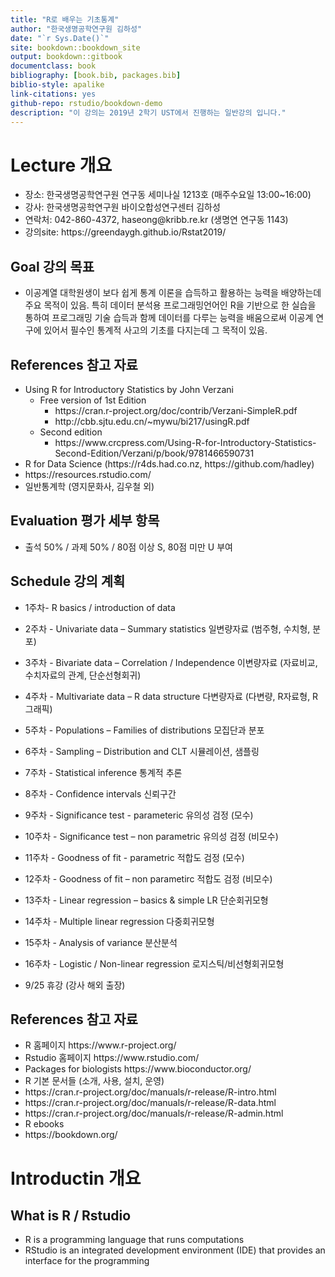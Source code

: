 ```yaml
--- 
title: "R로 배우는 기초통계"
author: "한국생명공학연구원 김하성"
date: "`r Sys.Date()`"
site: bookdown::bookdown_site
output: bookdown::gitbook
documentclass: book
bibliography: [book.bib, packages.bib]
biblio-style: apalike
link-citations: yes
github-repo: rstudio/bookdown-demo
description: "이 강의는 2019년 2학기 UST에서 진행하는 일반강의 입니다."
---
```



# Lecture 개요 
- 장소: 한국생명공학연구원 연구동 세미나실 1213호 (매주수요일 13:00~16:00)
- 강사: 한국생명공학연구원 바이오합성연구센터 김하성
- 연락처: 042-860-4372, haseong@kribb.re.kr (생명연 연구동 1143)
- 강의site: https://greendaygh.github.io/Rstat2019/ 

## Goal 강의 목표
- 이공계열 대학원생이 보다 쉽게 통계 이론을 습득하고 활용하는 능력을 배양하는데 주요 목적이 있음. 특히 데이터 분석용 프로그래밍언어인 R을 기반으로 한 실습을 통하여 프로그래밍 기술 습득과 함께 데이터를 다루는 능력을 배움으로써 이공계 연구에 있어서 필수인 통계적 사고의 기초를 다지는데 그 목적이 있음. 


## References 참고 자료
- Using R for Introductory Statistics by John Verzani
  - Free version of 1st Edition 
    - https://cran.r-project.org/doc/contrib/Verzani-SimpleR.pdf
    - http://cbb.sjtu.edu.cn/~mywu/bi217/usingR.pdf
  - Second edition
    - https://www.crcpress.com/Using-R-for-Introductory-Statistics-Second-Edition/Verzani/p/book/9781466590731
- R for Data Science (https://r4ds.had.co.nz, https://github.com/hadley)
- https://resources.rstudio.com/
- 일반통계학 (영지문화사, 김우철 외)


## Evaluation 평가 세부 항목
- 출석 50% / 과제 50% / 80점 이상 S, 80점 미만 U 부여

## Schedule 강의 계획

- 1주차- R basics / introduction of data 
- 2주차 - Univariate data – Summary statistics 일변량자료 (범주형, 수치형, 분포)
- 3주차 - Bivariate data – Correlation  / Independence  이변량자료 (자료비교, 수치자료의 관계, 단순선형회귀)
- 4주차 - Multivariate data – R data structure 다변량자료 (다변량, R자료형, R그래픽) 
- 5주차 - Populations – Families of distributions 모집단과 분포 
- 6주차 - Sampling – Distribution and CLT 시뮬레이션, 샘플링
- 7주차 - Statistical inference 통계적 추론
- 8주차 - Confidence intervals 신뢰구간 
- 9주차 - Significance test - parameteric 유의성 검정 (모수)
- 10주차 - Significance test – non parametric 유의성 검정 (비모수)
- 11주차 - Goodness of fit - parametric 적합도 검정 (모수) 
- 12주차 - Goodness of fit – non parametirc 적합도 검정 (비모수) 
- 13주차 - Linear regression – basics & simple LR 단순회귀모형 
- 14주차 - Multiple linear regression 다중회귀모형 
- 15주차 - Analysis of variance 분산분석 
- 16주차 - Logistic / Non-linear regression 로지스틱/비선형회귀모형  

- 9/25 휴강 (강사 해외 출장)

## References 참고 자료
- R 홈페이지 https://www.r-project.org/
- Rstudio 홈페이지 https://www.rstudio.com/
- Packages for biologists https://www.bioconductor.org/
- R 기본 문서들 (소개, 사용, 설치, 운영)
 - https://cran.r-project.org/doc/manuals/r-release/R-intro.html
 - https://cran.r-project.org/doc/manuals/r-release/R-data.html
 - https://cran.r-project.org/doc/manuals/r-release/R-admin.html
- R ebooks 
 - https://bookdown.org/



# Introductin 개요  

## What is R / Rstudio 

- R is a programming language that runs computations 
- RStudio is an integrated development environment (IDE) that provides an interface for the programming 






